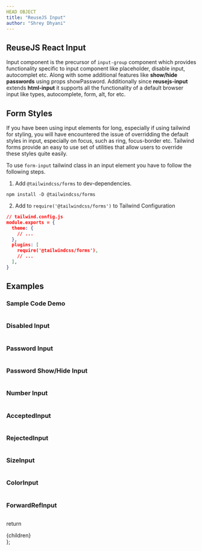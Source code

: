 ```yaml
---
HEAD OBJECT
title: "ReuseJS Input"
author: "Shrey Dhyani"
---
```



## ReuseJS React Input

Input component is the precursor of `input-group` component which provides functionality specific to input component like placeholder, disable input, autocomplet etc. Along with some additional features like **show/hide passwords** using props showPassword.
Additionally since **reusejs-input** extends **html-input** it supports all the functionality of a default browser input like types, autocomplete, form, alt, for etc.


## Form Styles

If you have been using input elements for long, especially if using tailwind for styling, you will have encountered the issue of overridding the default styles in input, especially on focus, such as ring, focus-border etc. Tailwind forms provide an easy to
use set of utilities that allow users to override these styles quite easily.

To use `form-input` tailwind class in an input element you have to follow the following steps.


1. Add `@tailwindcss/forms` to dev-dependencies.
```shell
npm install -D @tailwindcss/forms
```

2. Add to `require('@tailwindcss/forms')` to Tailwind Configuration
```json
// tailwind.config.js
module.exports = {
  theme: {
    // ...
  },
  plugins: [
    require('@tailwindcss/forms'),
    // ...
  ],
}
```

## Examples

### Sample Code Demo

<SampleInput/>

```js path=../../components/input/SampleInput name=SampleInput
```

### Disabled Input

<DisabledInput/>

```js path=../../components/input/DisabledInput name=DisabledInput
```

### Password Input

<PasswordInput/>

```js path=../../components/input/PasswordInput name=PasswordInput
```

### Password Show/Hide Input

<PasswordShowHide/>

```js path=../../components/input/PasswordShowHide name=PasswordShowHide
```

### Number Input

<NumberInput/>

```js path=../../components/input/NumberInput name=NumberInput
```
### AcceptedInput

<AcceptedInput/>

```js path=../../components/input/AcceptedInput name=AcceptedInput
```
### RejectedInput

<RejectedInput/>

```js path=../../components/input/RejectedInput name=RejectedInput
```
### SizeInput

<SizeInput/>

```js path=../../components/input/SizeInput name=SizeInput
```
### ColorInput

<ColorInput/>

```js path=../../components/input/ColorInput name=ColorInput
```

### ForwardRefInput

<ForwardRefInput/>

```jsx path=../../components/input/ForwardRefInput name=ForwardRefInput
```


  return <SiteWrapper toc={toc}><div className="prose max-w-full mx-4 pb-10" >{children}</div></SiteWrapper>
};
